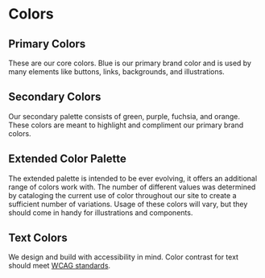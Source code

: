 
<Meta title="Design/Colors" />

# Colors

## Primary Colors

These are our core colors. Blue is our primary brand color and is used by many elements like buttons, links, backgrounds, and illustrations.

<ColorPalette>
  <ColorItem title="$primary-brand" colors={[brandTokens.primaryBrand]} />
  <ColorItem
    title="$primary-brand-darker"
    colors={[brandTokens.primaryBrandDarker]}
  />
  <ColorItem title="$gray-lighter" colors={[brandTokens.grayLighter]} />
</ColorPalette>

## Secondary Colors

Our secondary palette consists of green, purple, fuchsia, and orange. These colors are meant to highlight and compliment our primary brand colors.

<ColorPalette>
  <ColorItem title="$green" colors={[brandTokens.green]} />
  <ColorItem title="$purple" colors={[brandTokens.purple]} />
  <ColorItem title="$fuchsia" colors={[brandTokens.fuchsia]} />
  <ColorItem title="$orange" colors={[brandTokens.orange]} />
</ColorPalette>

## Extended Color Palette

The extended palette is intended to be ever evolving, it offers an additional range of colors work with. The number of different values was determined by cataloging the current use of color throughout our site to create a sufficient number of variations. Usage of these colors will vary, but they should come in handy for illustrations and components.

<ColorPalette>
  <ColorItem
    title="$primary-brand-lighter"
    subtitle="Accessible on -darker colors."
    colors={[brandTokens.primaryBrandLighter]}
  />
  <ColorItem
    title="$primary-brand-light"
    colors={[brandTokens.primaryBrandLight]}
  />
  <ColorItem
    title="$primary-brand"
    subtitle="Accessible with white."
    colors={[brandTokens.primaryBrand]}
  />
  <ColorItem
    title="$primary-brand-dark"
    subtitle="Accessible with white."
    colors={[brandTokens.primaryBrandDark]}
  />
  <ColorItem
    title="$primary-brand-darker"
    subtitle="Accessible with white."
    colors={[brandTokens.primaryBrandDarker]}
  />
  <ColorItem
    title="$green-lighter"
    subtitle="Accessible on -darker colors."
    colors={[brandTokens.greenLighter]}
  />
  <ColorItem title="$green-light" colors={[brandTokens.greenLight]} />
  <ColorItem
    title="$green"
    subtitle="Accessible with white."
    colors={[brandTokens.green]}
  />
  <ColorItem
    title="$green-dark"
    subtitle="Accessible with white."
    colors={[brandTokens.greenDark]}
  />
  <ColorItem
    title="$green-darker"
    subtitle="Accessible with white."
    colors={[brandTokens.greenDarker]}
  />
  <ColorItem
    title="$purple-lighter"
    subtitle="Accessible on -darker colors."
    colors={[brandTokens.purpleLighter]}
  />
  <ColorItem title="$purple-light" colors={[brandTokens.purpleLight]} />
  <ColorItem
    title="$purple"
    subtitle="Accessible with white."
    colors={[brandTokens.purple]}
  />
  <ColorItem
    title="$purple-dark"
    subtitle="Accessible with white."
    colors={[brandTokens.purpleDark]}
  />
  <ColorItem
    title="$purple-darker"
    subtitle="Accessible with white."
    colors={[brandTokens.purpleDarker]}
  />
  <ColorItem
    title="$fuchsia-lighter"
    subtitle="Accessible on -darker colors."
    colors={[brandTokens.fuchsiaLighter]}
  />
  <ColorItem title="$fuchsia-light" colors={[brandTokens.fuchsiaLight]} />
  <ColorItem
    title="$fuchsia"
    subtitle="Accessible with white."
    colors={[brandTokens.fuchsia]}
  />
  <ColorItem
    title="$fuchsia-dark"
    subtitle="Accessible with white."
    colors={[brandTokens.fuchsiaDark]}
  />
  <ColorItem
    title="$fuchsia-darker"
    subtitle="Accessible with white."
    colors={[brandTokens.fuchsiaDarker]}
  />
  <ColorItem
    title="$orange-lighter"
    subtitle="Accessible on -darker colors."
    colors={[brandTokens.orangeLighter]}
  />
  <ColorItem title="$orange-light" colors={[brandTokens.orangeLight]} />
  <ColorItem title="$orange" colors={[brandTokens.orange]} />
  <ColorItem
    title="$orange-dark"
    subtitle="Accessible with white."
    colors={[brandTokens.orangeDark]}
  />
  <ColorItem
    title="$orange-darker"
    subtitle="Accessible with white."
    colors={[brandTokens.orangeDarker]}
  />
  <ColorItem
    title="$gray-lighter"
    subtitle="Accessible on -darker colors."
    colors={[brandTokens.grayLighter]}
  />
  <ColorItem title="$gray-light" colors={[brandTokens.grayLight]} />
  <ColorItem title="$gray" colors={[brandTokens.gray]} />
  <ColorItem
    title="$gray-dark"
    subtitle="Accessible with white."
    colors={[brandTokens.grayDark]}
  />
  <ColorItem
    title="$gray-darker"
    subtitle="Accessible with white."
    colors={[brandTokens.grayDarker]}
  />
</ColorPalette>

## Text Colors

We design and build with accessibility in mind. Color contrast for text should meet [WCAG standards](https://webaim.org/resources/contrastchecker/).

<ColorPalette>
  <ColorItem
    title="$text-dark"
    subtitle="Accessible on white and lightest gray."
    colors={[brandTokens.textDark]}
  />
  <ColorItem
    title="$text-light"
    subtitle="Accessible on primary brand color."
    colors={[brandTokens.textLight]}
  />
  <ColorItem
    title="$text-light-emphasis"
    subtitle="Accessible on primary brand color, useful for buttons and headings."
    colors={[brandTokens.textLightEmphasis]}
  />
  <ColorItem
    title="$text-action"
    subtitle="Accessible on white and lighter-gray."
    colors={[brandTokens.textAction]}
  />
</ColorPalette>
